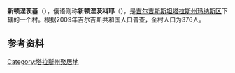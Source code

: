 {{noteTA
|G1=地名
|1=zh-hans:吉尔吉斯语; zh-hant:吉爾吉斯語;
}}
{{Infobox Settlement
 | name = 新顿涅茨基
 | native_name = {{lang|ky|Новодонецкий}}
 |settlement_type = 村落
 | nickname = 
 | subdivision_type = [[国家|国家]]
 | subdivision_type1 = 州
 | subdivision_type2 = 区
 | subdivision_name = [[吉尔吉斯斯坦|吉尔吉斯斯坦]]
 | subdivision_name1 = [[塔拉斯州|塔拉斯州]]
 | subdivision_name2 = [[玛纳斯区|玛纳斯区]]
 | population_as_of=2009年
 | population_footnotes =<ref>{{cite web
 |url=http://212.42.101.100:8088/nacstat/sites/default/files/%D0%A2%D0%B0%D0%BB%D0%B0%D1%81%D1%81%D0%BA%D0%B0%D1%8F%20%D0%BE%D0%B1%D0%BB%D0%B0%D1%81%D1%82%D1%8C.pdf 
 |title=2009年吉尔吉斯共和国人口普查，塔拉斯州 
 |deadurl=bot: unknown 
 |archiveurl=https://web.archive.org/web/20120321015804/http://212.42.101.100:8088/nacstat/sites/default/files/%D0%A2%D0%B0%D0%BB%D0%B0%D1%81%D1%81%D0%BA%D0%B0%D1%8F%20%D0%BE%D0%B1%D0%BB%D0%B0%D1%81%D1%82%D1%8C.pdf 
 |archivedate=2012-03-21 
}}</ref>
 | population_total = 376
 | timezone = [[UTC+6|UTC+6]]
 | footnotes =
}}
'''新顿涅茨基'''（{{lang-ky|Новодонецкий}}），俄语则称'''新顿涅茨科耶'''（{{lang-ru|Новодонецкое}}），是[[吉尔吉斯斯坦|吉尔吉斯斯坦]][[塔拉斯州|塔拉斯州]][[玛纳斯区|玛纳斯区]]下辖的一个村。根据2009年吉尔吉斯共和国人口普查，全村人口为376人。



==参考资料==
{{reflist}}

{{吉尔吉斯斯坦地理小作品}}

[[Category:塔拉斯州聚居地|Category:塔拉斯州聚居地]]